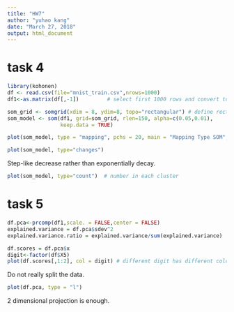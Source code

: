 ---
title: "HW7"
author: "yuhao kang"
date: "March 27, 2018"
output: html_document
---

# task 4
```{r message=FALSE,warning=FALSE}
library(kohonen)
df <- read.csv(file="mnist_train.csv",nrows=1000)
df1<-as.matrix(df[,-1])         # select first 1000 rows and convert to matrix
```

```{r}
som_grid <- somgrid(xdim = 8, ydim=8, topo="rectangular") # define rectangular type grid
som_model <- som(df1, grid=som_grid, rlen=150, alpha=c(0.05,0.01), 
                 keep.data = TRUE)
```

```{r}
plot(som_model, type = "mapping", pchs = 20, main = "Mapping Type SOM",labels=df$X5)  # map to each cluster and add label
```

```{r}
plot(som_model, type="changes")
```

Step-like decrease rather than exponentially decay.


```{r}
plot(som_model, type="count")  # number in each cluster
```

# task 5

```{r}
df.pca<-prcomp(df1,scale. = FALSE,center = FALSE)
explained.variance = df.pca$sdev^2
explained.variance.ratio = explained.variance/sum(explained.variance)
```

```{r}
df.scores = df.pca$x
digit<-factor(df$X5)
plot(df.scores[,1:2], col = digit) # different digit has different color
```

Do not really split the data.

```{r}
plot(df.pca, type = "l")
```

2 dimensional projection is enough.


